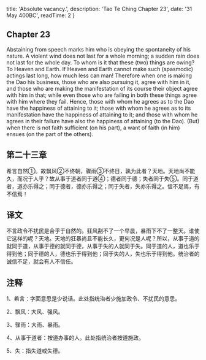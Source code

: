 
  title: 'Absolute vacancy.',
  description: 'Tao Te Ching Chapter 23',
  date: '31 May 400BC',
  readTime: 2
}


## Chapter 23

Abstaining from speech marks him who is obeying the spontaneity of his nature. A violent wind does not last for a whole morning; a sudden rain does not last for the whole day. To whom is it that these (two) things are owing? To Heaven and Earth. If Heaven and Earth cannot make such (spasmodic) actings last long, how much less can man!
Therefore when one is making the Dao his business, those who are also pursuing it, agree with him in it, and those who are making the manifestation of its course their object agree with him in that; while even those who are failing in both these things agree with him where they fail.
Hence, those with whom he agrees as to the Dao have the happiness of attaining to it; those with whom he agrees as to its manifestation have the happiness of attaining to it; and those with whom he agrees in their failure have also the happiness of attaining (to the Dao). (But) when there is not faith sufficient (on his part), a want of faith (in him) ensues (on the part of the others).

## 第二十三章

希言自然①。故飘风②不终朝，骤雨③不终日，孰为此者？天地。天地尚不能久，而况于人乎？故从事于道者同于道④；德者同于德；失者同于失⑤。同于道者，道亦乐得之；同于德者，德亦乐得之；同于失者，失亦乐得之。信不足焉，有不信焉！

## 译文

不言政令不扰民是合乎于自然的。狂风刮不了一个早晨，暴雨下不了一整天。谁使它这样的呢？天地。天地的狂暴尚且不能长久，更何况是人呢？所以，从事于道的就同于道，从事于德的就同于德，从事于失的人就同于失。同于道的人，道也乐于得到他；同于德的人，德也乐于得到他；同于失的人，失也乐于得到他。统治者的诚信不足，就会有人不信任。

## 注释

1、希言：字面意思是少说话。此处指统治者少施加政令、不扰民的意思。

2、飘风：大风、强风。

3、骤雨：大雨、暴雨。

4、从事于道者：按道办事的人。此处指统治者按道施政。

5、失：指失道或失德。

